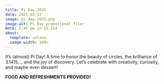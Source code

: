 ```yaml
---
title: Pi Day 2025
date: 2025-03-13
image: pi-day-2025.png
image-alt: Pi Day promotional flier
Note: 2:45 pm in 1S-214
about:
  template: solana
  image-width: 100%
---
```


It’s (almost) Pi Day! A time to honor the beauty of circles, the brilliance of
3.1415..., and the joy of discovery. Let’s celebrate with creativity,
curiosity, and maybe even dessert!

**FOOD AND REFRESHMENTS PROVIDED!**
